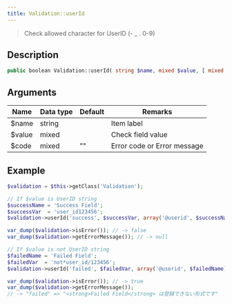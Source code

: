 ```yaml
---
title: Validation::userId
---
```


> Check allowed character for UserID (- _ . 0-9)


## Description

```php
public boolean Validation::userId( string $name, mixed $value, [ mixed $code = '' ] )
```


## Arguments

| Name   | Data type | Default | Remarks                     |
| ------ | --------- | ------- | --------------------------- |
| $name  | string    |         | Item label                  |
| $value | mixed     |         | Check field value           |
| $code  | mixed     | ""      | Error code or Error message |


## Example

```php title="Controller"
$validation = $this->getClass('Validation');

// If $value is UserID string
$successName = 'Success Field';
$successVar  = 'user_id123456';
$validation->userId('success', $successVar, array('@userid', $successName));

var_dump($validation->isError()); // -> false
var_dump($validation->getErrorMessage()); // -> null

// If $value is not UserID string
$failedName = 'Failed Field';
$failedVar  = 'not*user_id/123456';
$validation->userId('failed', $failedVar, array('@userid', $failedName));

var_dump($validation->isError()); // -> true
var_dump($validation->getErrorMessage());
// -> "failed" => "<strong>Failed Field</strong> は登録できない形式です"
```